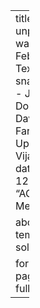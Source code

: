 ---
title: "How unprecedented was the February 2021 Texas cold snap?"
author:
  - James Doss-Gollin
  - David J. Farnham
  - Upmanu Lall
  - Vijay Modi
date: 2021-12-13
details: "AGU Fall Meeting 2021"

about:
  template: solana

format:
  html:
    page-layout: full
---